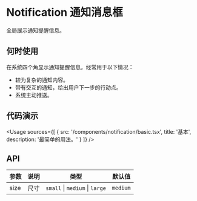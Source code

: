 
# Notification 通知消息框

全局展示通知提醒信息。

## 何时使用

在系统四个角显示通知提醒信息。经常用于以下情况：

- 较为复杂的通知内容。
- 带有交互的通知，给出用户下一步的行动点。
- 系统主动推送。

## 代码演示

<Usage
  sources={[
    {
      src: '/components/notification/basic.tsx',
      title: '基本',
      description: '最简单的用法。'
    }
  ]}
/>

## API

| 参数 | 说明 | 类型                           | 默认值   |
| ---- | ---- | ------------------------------ | -------- |
| size | 尺寸 | `small` \| `medium` \| `large` | `medium` |
